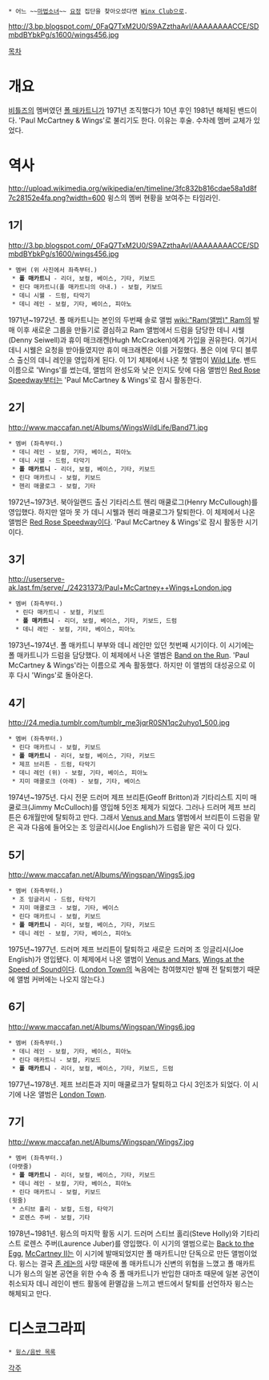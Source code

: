  * 어느 ~~[[마법소녀]]~~ [[요정]] 집단을 찾아오셨다면 [[Winx Club]]으로.

http://3.bp.blogspot.com/_0FaQ7TxM2U0/S9AZzthaAvI/AAAAAAAACCE/SDmbdBYbkPg/s1600/wings456.jpg

[[목차]]

= 개요 =
[[비틀즈]]의 멤버였던 [[폴 매카트니]]가 1971년 조직했다가 10년 후인 1981년 해체된 밴드이다. 'Paul McCartney & Wings'로 불리기도 한다. 이유는 후술. 수차례 멤버 교체가 있었다. 

= 역사 =
http://upload.wikimedia.org/wikipedia/en/timeline/3fc832b816cdae58a1d8f7c28152e4fa.png?width=600
윙스의 멤버 현황을 보여주는 타임라인.

== 1기 ==
http://3.bp.blogspot.com/_0FaQ7TxM2U0/S9AZzthaAvI/AAAAAAAACCE/SDmbdBYbkPg/s1600/wings456.jpg

 * 멤버 (위 사진에서 좌측부터.)
  * '''폴 매카트니''' - 리더, 보컬, 베이스, 기타, 키보드
  * 린다 매카트니(폴 매카트니의 아내.) - 보컬, 키보드
  * 데니 시웰 - 드럼, 타악기 
  * 데니 레인 - 보컬, 기타, 베이스, 피아노

1971년~1972년.
폴 매카트니는 본인의 두번째 솔로 앨범 [[wiki:"Ram(앨범)" Ram]]의 발매 이후 새로운 그룹을 만들기로 결심하고 Ram 앨범에서 드럼을 담당한 데니 시웰(Denny Seiwell)과 휴이 매크래켄(Hugh McCracken)에게 가입을 권유한다. 여기서 데니 시웰은 요청을 받아들였지만 휴이 매크래켄은 이를 거절했다. 폴은 이에 무디 블루스 출신의 데니 레인을 영입하게 된다. 이 1기 체제에서 나온 첫 앨범이 [[Wild Life]]. 밴드 이름으로 'Wings'를 썼는데, 앨범의 완성도와 낮은 인지도 탓에 다음 앨범인 [[Red Rose Speedway]]부터는 'Paul McCartney & Wings'로 잠시 활동한다.

== 2기 == 
http://www.maccafan.net/Albums/WingsWildLife/Band71.jpg

 * 멤버 (좌측부터.)
  * 데니 레인 - 보컬, 기타, 베이스, 피아노 
  * 데니 시웰 - 드럼, 타악기  
  * '''폴 매카트니''' - 리더, 보컬, 베이스, 기타, 키보드
  * 린다 매카트니 - 보컬, 키보드
  * 헨리 매쿨로그 - 보컬, 기타

1972년~1973년.
북아일랜드 출신 기타리스트 헨리 매쿨로그(Henry McCullough)를 영입했다. 하지만 얼마 못 가 데니 시웰과 헨리 매쿨로그가 탈퇴한다. 이 체제에서 나온 앨범은 [[Red Rose Speedway]]이다. 'Paul McCartney & Wings'로 잠시 활동한 시기이다.

== 3기 ==
http://userserve-ak.last.fm/serve/_/24231373/Paul+McCartney++Wings+London.jpg

 * 멤버 (좌측부터.)
   * 린다 매카트니 - 보컬, 키보드
   * '''폴 매카트니''' - 리더, 보컬, 베이스, 기타, 키보드, 드럼
   * 데니 레인 - 보컬, 기타, 베이스, 피아노 

1973년~1974년.
폴 매카트니 부부와 데니 레인만 있던 첫번째 시기이다. 이 시기에는 폴 매카트니가 드럼을 담당했다. 이 체제에서 나온 앨범은 [[Band on the Run]]. 'Paul McCartney & Wings'라는 이름으로 계속 활동했다. 하지만 이 앨범의 대성공으로 이후 다시 'Wings'로 돌아온다.

== 4기 ==
http://24.media.tumblr.com/tumblr_me3jqrR0SN1qc2uhyo1_500.jpg

 * 멤버 (좌측부터.) 
  * 린다 매카트니 - 보컬, 키보드
  * '''폴 매카트니''' - 리더, 보컬, 베이스, 기타, 키보드
  * 제프 브리튼 - 드럼, 타악기
  * 데니 레인 (위) - 보컬, 기타, 베이스, 피아노  
  * 지미 매쿨로크 (아래) - 보컬, 기타, 베이스

1974년~1975년.
다시 전문 드러머 제프 브리튼(Geoff Britton)과 기타리스트 지미 매쿨로크(Jimmy McCulloch)를 영입해 5인조 체제가 되었다. 그러나 드러머 제프 브리튼은 6개월만에 탈퇴하고 만다. 그래서 [[Venus and Mars]] 앨범에서 브리튼이 드럼을 맡은 곡과 다음에 들어오는 조 잉글리시(Joe English)가 드럼을 맡은 곡이 다 있다.

== 5기 ==
http://www.maccafan.net/Albums/Wingspan/Wings5.jpg

 * 멤버 (좌측부터.) 
  * 조 잉글리시 - 드럼, 타악기
  * 지미 매쿨로크 - 보컬, 기타, 베이스
  * 린다 매카트니 - 보컬, 키보드
  * '''폴 매카트니''' - 리더, 보컬, 베이스, 기타, 키보드
  * 데니 레인 - 보컬, 기타, 베이스, 피아노  

1975년~1977년.
드러머 제프 브리튼이 탈퇴하고 새로운 드러머 조 잉글리시(Joe English)가 영입됐다. 이 체제에서 나온 앨범이 [[Venus and Mars]], [[Wings at the Speed of Sound]]이다. ([[London Town]]의 녹음에는 참여했지만 발매 전 탈퇴했기 때문에 앨범 커버에는 나오지 않는다.)

== 6기 ==
http://www.maccafan.net/Albums/Wingspan/Wings6.jpg

 * 멤버 (좌측부터.) 
  * 데니 레인 - 보컬, 기타, 베이스, 피아노
  * 린다 매카트니 - 보컬, 키보드
  * '''폴 매카트니''' - 리더, 보컬, 베이스, 기타, 키보드, 드럼

1977년~1978년.
제프 브리튼과 지미 매쿨로크가 탈퇴하고 다시 3인조가 되었다. 이 시기에 나온 앨범은 [[London Town]].

== 7기 ==
http://www.maccafan.net/Albums/Wingspan/Wings7.jpg

 * 멤버 (좌측부터.) 
 (아랫줄)
  * '''폴 매카트니''' - 리더, 보컬, 베이스, 기타, 키보드
  * 데니 레인 - 보컬, 기타, 베이스, 피아노
  * 린다 매카트니 - 보컬, 키보드
 (윗줄)
  * 스티브 홀리 - 보컬, 드럼, 타악기
  * 로렌스 주버 - 보컬, 기타

1978년~1981년.
윙스의 마지막 활동 시기. 드러머 스티브 홀리(Steve Holly)와 기타리스트 로렌스 주버(Laurence Juber)를 영입했다. 이 시기의 앨범으로는 [[Back to the Egg]], [[McCartney II]]는 이 시기에 발매되었지만 폴 매카트니만 단독으로 만든 앨범이었다. 윙스는 결국 [[존 레논]]의 사망 때문에 폴 매카트니가 신변의 위협을 느꼈고 폴 매카트니가 윙스의 일본 공연을 위한 수속 중 폴 매카트니가 반입한 대마초 때문에 일본 공연이 취소되자 데니 레인이 밴드 활동에 환멸감을 느끼고 밴드에서 탈퇴를 선언하자 윙스는 해체되고 만다.

= 디스코그라피 =
 * [[윙스/음반 목록]]

[[각주]]
